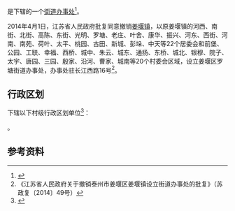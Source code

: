 {{中国乡级行政区|32/12/04/001/000}}

'''{{PAGENAMEBASE}}'''是{{PRC admin/fullname|32/12/04/001/000|3}}下辖的一个[[街道办事处|街道办事处]]<ref>{{PRC admin/ref sgc|{{PRC admin/parent|32/12/04/001/000}}}}</ref>。

2014年4月1日，江苏省人民政府批复同意撤销[[姜堰镇|姜堰镇]]，以原姜堰镇的河西、南街、北街、高陈、东街、光明、罗塘、老庄、叶舍、康华、振兴、河东、西街、河南、南苑、荷叶、太平、桃园、古田、新城、彭垛、中天等22个居委会和前堡、公园、工联、幸福、西桥、城中、朱云、城东、通扬、东桥、城北、银穆、院子、太宇、唐园、三园、殷家、沿河、曹家、城南等20个村委会区域，设立姜堰区罗塘街道办事处，办事处驻长江西路16号<ref>《江苏省人民政府关于撤销泰州市姜堰区姜堰镇设立街道办事处的批复》（苏政复〔2014〕49号）</ref>。

== 行政区划 ==
{{PAGENAMEBASE}}下辖以下村级行政区划单位<ref>{{PRC admin/ref sgc|32/12/04/001/000}}</ref>：

{{PRC admin/children|32/12/04/001/000}}。

== 参考资料 ==
{{reflist}}

{{江苏行政区划小作品}}
{{PRC admin/navcat|32/12/04/001/000}}